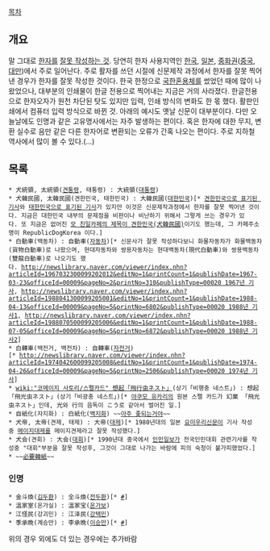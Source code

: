 [[목차]]

== 개요 ==
말 그대로 [[한자]]를 [[오자|잘못 작성하는 것]]. 당연히 한자 사용지역인 [[한국]], [[일본]], [[중화권]]([[중국]], [[대만]])에서 주로 일어난다. 주로 활자를 쓰던 시절에 신문제작 과정에서 한자를 잘못 찍어낸 경우가 한자를 잘못 작성한 것이다.
한국 한정으로 [[국한혼용체]]를 썼었던 때에 많이 나왔었으나, 대부분의 인쇄물이 한글 전용으로 찍어내는 지금은 거의 사라졌다. 한글전용으로 한자오자가 원천 차단된 탓도 있지만 입력, 인쇄 방식의 변화도 한 몫 했다. 활판인쇄에서 컴퓨터 입력 방식으로 바뀐 것. 아래의 예시도 옛날 신문이 대부분이다. 다만 오늘날에도 인명과 같은 고유명사에서는 자주 발생하는 편이다. 혹은 한자에 대한 무지, 변환 실수로 음만 같은 다른 한자어로 변환되는 오류가 간혹 나오는 편이다. 주로 지하철 역사에서 많이 볼 수 있다.(...)

== 목록 ==
 * 犬統領, 太統領([[견통령]], 태통령) : 大統領([[대통령]])
 * 犬韓民國, 太韓民國(견한민국, 태한민국) : 大韓民國([[대한민국]])[* [http://newslibrary.naver.com/viewer/index.nhn?articleId=1969010100209205002&edtNo=2&printCount=1&publishDate=1969-01-01&officeId=00020&pageNo=5&printNo=14531&publishType=00020 견한민국으로 표기된 기사]와 [http://newslibrary.naver.com/viewer/index.nhn?articleId=1982082500099202017&edtNo=2&printCount=1&publishDate=1982-08-25&officeId=00009&pageNo=2&printNo=5069&publishType=00020 태한민국으로 표기된 기사]가 있지만 이것은 신문제작과정에서 한자를 잘못 찍어낸 것이다. 지금은 대한민국 내부의 문제점을 비판이나 비난하기 위해서 그렇게 쓰는 경우가 있다. 또 지금은 없어진 [http://cafe.naver.com/correctkorea/12938 모 친일카페의 제목이 견한민국(犬韓民國)]이기도 했는데, 그 카페주소명이 RepublicDogKorea 이다.]
 * 白動車(백동차) : 自動車([[자동차]])[* 신문사가 잘못 작성하다보니 화물자동차가 화물백동차(貨物白動車)로 나왔으며, 현대자동차와 쌍용자동차는 현대백동차(現代白動車)와 쌍용백동차(雙龍白動車)로 나오기도 했다. [[http://newslibrary.naver.com/viewer/index.nhn?articleId=1967032300099202012&editNo=1&printCount=1&publishDate=1967-03-23&officeId=00009&pageNo=2&printNo=310&publishType=00020 1967년 기사]], [[http://newslibrary.naver.com/viewer/index.nhn?articleId=1988041300099205001&editNo=1&printCount=1&publishDate=1988-04-13&officeId=00009&pageNo=5&printNo=6802&publishType=00020 1988년 기사1]], [[http://newslibrary.naver.com/viewer/index.nhn?articleId=1988070500099205006&editNo=1&printCount=1&publishDate=1988-07-05&officeId=00009&pageNo=5&printNo=6872&publishType=00020 1988년 기사2]]]
 * 白轉車(백전거, 백전차) : 自轉車([[자전거]])[* [[http://newslibrary.naver.com/viewer/index.nhn?articleId=1974042600099205008&editNo=1&printCount=1&publishDate=1974-04-26&officeId=00009&pageNo=5&printNo=2506&publishType=00020 1974년 기사]]]
 * [[wiki:"코메이지 사토리/스펠카드" 想起「飛行虫ネスト」]](상기「비행충 네스트」) : 想起「飛光虫ネスト」(상기「비광충 네스트」)[* [[야쿠모 유카리]]의 원본 스펠 카드가 幻巣 「飛光虫ネスト」인데, 光와 行의 음독이 こう로 같아서 벌어진 일.]
 * 自紙化(자지화) : 白紙化([[백지화]]) ~~[[아주 좆되는거야]]~~
 * 犬帝, 太帝(견제, 태제) : 大帝([[대제]])[* 1980년대의 일본 [[요미우리신문]]이 기사 작성중 [[메이지]]대제를 메이지견제라고 잘못 작성했다.]
 * 犬会(견회) : 大会([[대회]])[* 1990년대 중국에서 [[인민일보]]가 전국인민대회 관련기사를 작성중 "대회"부분을 잘못 작성후, 그것이 그대로 나가는 바람에 피의 숙청이 불가피했었다.]
 * ~~[[必要韓紙]]~~
=== 인명 ===
 * 金斗煥([[김두환]]) : 全斗煥([[전두환]])[* [http://newslibrary.naver.com/search/searchByKeyword.nhn#%7B%22mode%22%3A1%2C%22sort%22%3A0%2C%22trans%22%3A1%2C%22pageSize%22%3A10%2C%22keyword%22%3A%22%EA%B9%80%EB%91%90%ED%99%98%20%EB%8C%80%ED%86%B5%EB%A0%B9%22%2C%22status%22%3A%22success%22%2C%22startIndex%22%3A1%2C%22page%22%3A1%7D #]]
 * 溫家室(온가실) : 溫家宝([[원자바오|온가보]])
 * 江怪民(강괴민) : 江泽民([[장쩌민|강택민]])
 * 季承晩(계승만) : 李承晩([[이승만]])[* [http://cluster1.cafe.daum.net/_c21_/bbs_search_read?grpid=1Gb45&fldid=Sb1O&datanum=101&openArticle=true&nil_openapi=search #]]

위의 경우 외에도 더 있는 경우에는 추가바람
